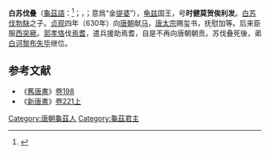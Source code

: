 '''白苏伐叠'''（[[吐火罗语#龟兹语|龜茲語]]：{{lang|txb|''Swarnatepe''}}<ref name="TochBDict">{{cite book |last=Adams |first=Douglas Q. |date=2013 |title=A Dictionary of Tocharian B (2 Vols.): Revised and Greatly Enlarged Edition |url=https://brill.com/view/title/31540 |location=Leiden, The Netherlands |publisher=Brill {{pipe}} Rodopi |page= |isbn=978-90-420-3671-0 |access-date=2021-04-25 |archive-date=2020-07-28 |archive-url=https://web.archive.org/web/20200728094001/https://brill.com/view/title/31540 |dead-url=no }}</ref>；{{lang-sa|सुवर्णदेव}}，{{transl|sa|''Suvarṇadeva''}}；意爲“金[[提婆|提婆]]”），[[龟兹|龟兹]]国王，号'''时健莫贺俟利发'''。[[白苏伐勃駃|白苏伐勃駃]]之子。[[貞觀_(唐朝)|贞观]]四年（630年）向[[唐朝|唐朝]]献[[马|马]]，[[唐太宗|唐太宗]]赐玺书，抚慰加等。后来臣服[[西突厥|西突厥]]。[[郭孝恪|郭孝恪]]伐[[焉耆|焉耆]]，遣兵援助焉耆，自是不再向唐朝朝贡。苏伐叠死後，弟[[白诃黎布失毕|白诃黎布失毕]]继位。

==参考文献==
{{refbegin}}
{{reflist}}
*《[[舊唐書|舊唐書]]》[[s:舊唐書/卷198|卷198]]
*《[[新唐書|新唐書]]》[[s:新唐书/卷221上|卷221上]]
{{refend}}

{{start box}}
{{s-before|[[白苏伐勃駃|白苏伐勃駃]]}}
{{s-title|[[龟兹|龟兹]]国王|624—646}}
{{s-after|[[白诃黎布失毕|白诃黎布失毕]]}}
{{end box}}

[[Category:唐朝龜茲人|Category:唐朝龜茲人]]
[[Category:龜茲君主|Category:龜茲君主]]